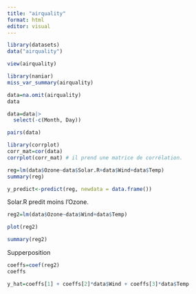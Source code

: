 ```yaml
---
title: "airquality"
format: html
editor: visual
---
```


```r
library(datasets)
data("airquality")
```



```r
view(airquality)
```


```r
library(naniar)
miss_var_summary(airquality)
```

```r
data=na.omit(airquality)
data
```
```r
data=data|>
  select(-c(Month, Day))
```


```r
pairs(data)
```

```r
library(corrplot)
corr_mat=cor(data)
corrplot(corr_mat) # il prend une matrice de corrélation.
```

```r
reg=lm(data$Ozone~data$Solar.R+data$Wind+data$Temp)
summary(reg)
```
```r
y_predict<-predict(reg, newdata = data.frame())
```

Solar.R predit moins l'Ozone.

```r
reg2=lm(data$Ozone~data$Wind+data$Temp)
```


```r
plot(reg2)
```
```r
summary(reg2)
```
Supperposition

```r
coeffs=coef(reg2)
coeffs
```

```r
y_hat=coeffs[1] + coeffs[2]*data$Wind + coeffs[3]*data$Temp
```









